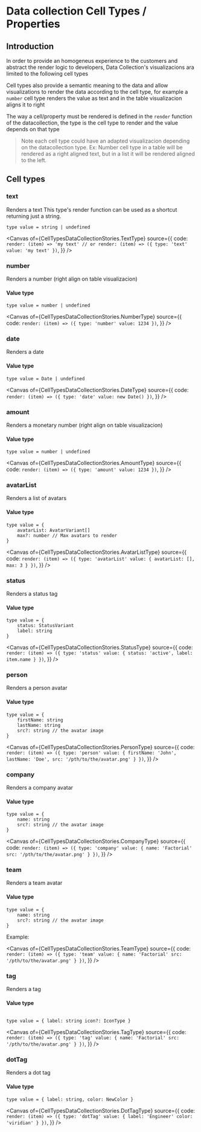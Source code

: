 

<Meta title="Data collection/Cell Types" />

# Data collection Cell Types / Properties

## Introduction

In order to provide an homogeneus experience to the customers and abstract the
render logic to developers, Data Collection's visualizacions ara limited to the
following cell types

Cell types also provide a semantic meaning to the data and allow visualizations
to render the data according to the cell type, for example a `number` cell type
renders the value as text and in the table visualizacion aligns it to right

The way a cell/property must be rendered is defined in the `render` function of
the datacollection, the type is the cell type to render and the value depends on
that type

> Note each cell type could have an adapted visualizacion depending on the
> datacollection type. Ex: Number cell type in a table will be rendered as a
> right aligned text, but in a list it will be rendered aligned to the left.

## Cell types

### text

Renders a text This type's render function can be used as a shortcut returning
just a string.

```
type value = string | undefined
```

<Canvas
  of={CellTypesDataCollectionStories.TextType}
  source={{
    code: `
render: (item) => 'my text'
// or
render: (item) => ({
    type: 'text'
    value: 'my text'
})`,
  }}
/>

### number

Renders a number (right align on table visualizacion)

#### Value type

```
type value = number | undefined
```

<Canvas
  of={CellTypesDataCollectionStories.NumberType}
  source={{
    code: `
render: (item) => ({
    type: 'number'
    value: 1234
})
`,
  }}
/>

### date

Renders a date

#### Value type

```
type value = Date | undefined
```

<Canvas
  of={CellTypesDataCollectionStories.DateType}
  source={{
    code: `
render: (item) => ({
    type: 'date'
    value: new Date()
})
`,
  }}
/>

### amount

Renders a monetary number (right align on table visualizacion)

#### Value type

```
type value = number | undefined
```

<Canvas
  of={CellTypesDataCollectionStories.AmountType}
  source={{
    code: `
render: (item) => ({
    type: 'amount'
    value: 1234
})
`,
  }}
/>

### avatarList

Renders a list of avatars

#### Value type

```
type value = {
    avatarList: AvatarVariant[]
    max?: number // Max avatars to render
}
```

<Canvas
  of={CellTypesDataCollectionStories.AvatarListType}
  source={{
    code: `
render: (item) => ({
    type: 'avatarList'
    value: {
        avatarList: [],
        max: 3
    }
})
`,
  }}
/>

### status

Renders a status tag

#### Value type

```
type value = {
    status: StatusVariant
    label: string
}
```

<Canvas
  of={CellTypesDataCollectionStories.StatusType}
  source={{
    code: `
render: (item) => ({
    type: 'status'
    value: {
        status: 'active',
        label: item.name
    }
})
`,
  }}
/>

### person

Renders a person avatar

#### Value type

```
type value = {
    firstName: string
    lastName: string
    src?: string // the avatar image
}
```

<Canvas
  of={CellTypesDataCollectionStories.PersonType}
  source={{
    code: `
render: (item) => ({
    type: 'person'
    value: {
        firstName: 'John',
        lastName: 'Doe',
        src: '/pth/to/the/avatar.png'
    }
})
`,
  }}
/>

### company

Renders a company avatar

#### Value type

```
type value = {
    name: string
    src?: string // the avatar image
}
```

<Canvas
  of={CellTypesDataCollectionStories.CompanyType}
  source={{
    code: `
render: (item) => ({
    type: 'company'
    value: {
        name: 'Factorial'
        src: '/pth/to/the/avatar.png'
    }
})
`,
  }}
/>

### team

Renders a team avatar

#### Value type

```
type value = {
    name: string
    src?: string // the avatar image
}
```

Example:

<Canvas
  of={CellTypesDataCollectionStories.TeamType}
  source={{
    code: `
render: (item) => ({
    type: 'team'
    value: {
        name: 'Factorial'
        src: '/pth/to/the/avatar.png'
    }
})
`,
  }}
/>

### tag

Renders a tag

#### Value type

```

type value = { label: string icon?: IconType }

```

<Canvas
  of={CellTypesDataCollectionStories.TagType}
  source={{
    code: `
render: (item) => ({
    type: 'tag'
    value: {
        name: 'Factorial'
        src: '/pth/to/the/avatar.png'
    }
})
`,
  }}
/>

### dotTag

Renders a dot tag

#### Value type

```
type value = { label: string, color: NewColor }
```

<Canvas
  of={CellTypesDataCollectionStories.DotTagType}
  source={{
    code: `
render: (item) => ({
    type: 'dotTag'
    value: {
        label: 'Engineer'
        color: 'viridian'
    }
})
`,
  }}
/>
